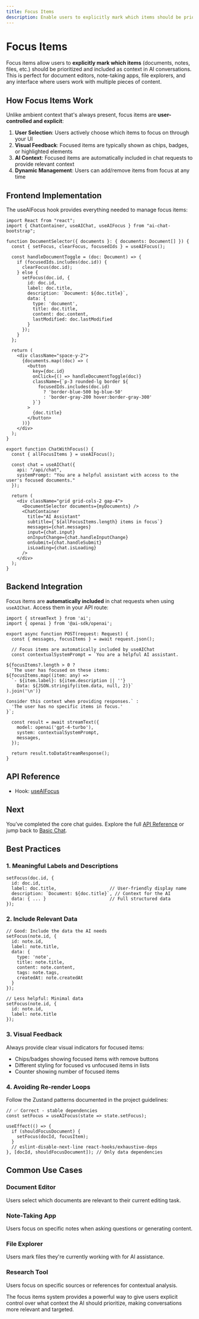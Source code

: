 ```yaml
---
title: Focus Items
description: Enable users to explicitly mark which items should be prioritized in AI conversations with the useAIFocus hook.
---
```



# Focus Items

Focus items allow users to **explicitly mark which items** (documents, notes, files, etc.) should be prioritized and included as context in AI conversations. This is perfect for document editors, note-taking apps, file explorers, and any interface where users work with multiple pieces of content.

<LiveCodeExample code={FOCUS_ITEMS_FRONTEND_SOURCE}>
  <FocusItemsExample />
</LiveCodeExample>

## How Focus Items Work

Unlike ambient context that's always present, focus items are **user-controlled and explicit**:

1. **User Selection**: Users actively choose which items to focus on through your UI
2. **Visual Feedback**: Focused items are typically shown as chips, badges, or highlighted elements
3. **AI Context**: Focused items are automatically included in chat requests to provide relevant context
4. **Dynamic Management**: Users can add/remove items from focus at any time

## Frontend Implementation

The <API name="useAIFocus">useAIFocus</API> hook provides everything needed to manage focus items:

```tsx
import React from "react";
import { ChatContainer, useAIChat, useAIFocus } from "ai-chat-bootstrap";

function DocumentSelector({ documents }: { documents: Document[] }) {
  const { setFocus, clearFocus, focusedIds } = useAIFocus();
  
  const handleDocumentToggle = (doc: Document) => {
    if (focusedIds.includes(doc.id)) {
      clearFocus(doc.id);
    } else {
      setFocus(doc.id, {
        id: doc.id,
        label: doc.title,
        description: `Document: ${doc.title}`,
        data: {
          type: 'document',
          title: doc.title,
          content: doc.content,
          lastModified: doc.lastModified
        }
      });
    }
  };

  return (
    <div className="space-y-2">
      {documents.map((doc) => (
        <button
          key={doc.id}
          onClick={() => handleDocumentToggle(doc)}
          className={`p-3 rounded-lg border ${
            focusedIds.includes(doc.id)
              ? 'border-blue-500 bg-blue-50'
              : 'border-gray-200 hover:border-gray-300'
          }`}
        >
          {doc.title}
        </button>
      ))}
    </div>
  );
}

export function ChatWithFocus() {
  const { allFocusItems } = useAIFocus();
  
  const chat = useAIChat({
    api: "/api/chat",
    systemPrompt: "You are a helpful assistant with access to the user's focused documents."
  });

  return (
    <div className="grid grid-cols-2 gap-4">
      <DocumentSelector documents={myDocuments} />
      <ChatContainer
        title="AI Assistant"
        subtitle={`${allFocusItems.length} items in focus`}
        messages={chat.messages}
        input={chat.input}
        onInputChange={chat.handleInputChange}
        onSubmit={chat.handleSubmit}
        isLoading={chat.isLoading}
      />
    </div>
  );
}
```

## Backend Integration

Focus items are **automatically included** in chat requests when using `useAIChat`. Access them in your API route:

```tsx
import { streamText } from 'ai';
import { openai } from '@ai-sdk/openai';

export async function POST(request: Request) {
  const { messages, focusItems } = await request.json();

  // Focus items are automatically included by useAIChat
  const contextualSystemPrompt = `You are a helpful AI assistant.
  
${focusItems?.length > 0 ? 
  `The user has focused on these items:
${focusItems.map((item: any) => 
  `- ${item.label}: ${item.description || ''}
    Data: ${JSON.stringify(item.data, null, 2)}`
).join('\n')}

Consider this context when providing responses.` : 
  'The user has no specific items in focus.'
}`;

  const result = await streamText({
    model: openai('gpt-4-turbo'),
    system: contextualSystemPrompt,
    messages,
  });

  return result.toDataStreamResponse();
}
```

## API Reference

- Hook: [useAIFocus](/api/hooks/use-ai-focus)

## Next

You’ve completed the core chat guides. Explore the full [API Reference](/api) or jump back to [Basic Chat](/chat/basic-chat).

## Best Practices

### 1. Meaningful Labels and Descriptions
```tsx
setFocus(doc.id, {
  id: doc.id,
  label: doc.title,                    // User-friendly display name
  description: `Document: ${doc.title}`, // Context for the AI
  data: { ... }                        // Full structured data
});
```

### 2. Include Relevant Data
```tsx
// Good: Include the data the AI needs
setFocus(note.id, {
  id: note.id,
  label: note.title,
  data: {
    type: 'note',
    title: note.title,
    content: note.content,
    tags: note.tags,
    createdAt: note.createdAt
  }
});

// Less helpful: Minimal data
setFocus(note.id, {
  id: note.id,
  label: note.title
});
```

### 3. Visual Feedback
Always provide clear visual indicators for focused items:
- Chips/badges showing focused items with remove buttons
- Different styling for focused vs unfocused items in lists
- Counter showing number of focused items

### 4. Avoiding Re-render Loops
Follow the Zustand patterns documented in the project guidelines:

```tsx
// ✅ Correct - stable dependencies
const setFocus = useAIFocus(state => state.setFocus);

useEffect(() => {
  if (shouldFocusDocument) {
    setFocus(docId, focusItem);
  }
  // eslint-disable-next-line react-hooks/exhaustive-deps  
}, [docId, shouldFocusDocument]); // Only data dependencies
```

## Common Use Cases

### Document Editor
Users select which documents are relevant to their current editing task.

### Note-Taking App
Users focus on specific notes when asking questions or generating content.

### File Explorer
Users mark files they're currently working with for AI assistance.

### Research Tool
Users focus on specific sources or references for contextual analysis.

The focus items system provides a powerful way to give users explicit control over what context the AI should prioritize, making conversations more relevant and targeted.